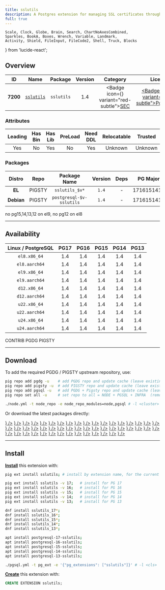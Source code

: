 ```yaml
---
title: sslutils
description: A Postgres extension for managing SSL certificates through SQL
full: true
---
```


    Scale, Clock, Globe, Brain, Search, ChartNoAxesCombined,
    Sparkles, BookA, Boxes, Wrench, Variable, Landmark,
    Activity, Shield, FileInput, FileCode2, Shell, Truck, Blocks
} from 'lucide-react';

## Overview

| <TooltipIconButton tooltip="Extension unique identifier" side="top">ID</TooltipIconButton> | <TooltipIconButton tooltip="Extension name" side="top">Name</TooltipIconButton> | <TooltipIconButton tooltip="Package name for installation" side="top">Package</TooltipIconButton> | <TooltipIconButton tooltip="Latest available extension version" side="top">Version</TooltipIconButton> | <TooltipIconButton tooltip="Extension category" side="top">Category</TooltipIconButton> | <TooltipIconButton tooltip="Open source license" side="top">License</TooltipIconButton> | <TooltipIconButton tooltip="Programming language" side="top">Lang</TooltipIconButton> |
|:--------:|:--------:|:----------:|:--------------:|:---------------------------------------:|:------------------------------------------------------:|:----:|
| **7200** | [`sslutils`](https://github.com/EnterpriseDB/sslutils) | `sslutils` | 1.4 | <Badge icon={<Shield />} variant="red-subtle"><a href="/ext/sec" className="no-underline">SEC</a></Badge> | <a href="/ext/list/license#postgresql" className="no-underline"><Badge icon={<Scale />} variant="blue-subtle">PostgreSQL</Badge></a> | <a href="/ext/list/lang#c"><Badge icon={<FileCode2 />} variant="blue-subtle">C</Badge></a> |

### Attributes

| <TooltipIconButton tooltip="The Primary Leading extension in the Package" side="top">Leading</TooltipIconButton> | <TooltipIconButton tooltip="Contains binary utils" side="top">Has Bin</TooltipIconButton> | <TooltipIconButton tooltip="Contains .so shared library files" side="top">Has Lib</TooltipIconButton> | <TooltipIconButton tooltip="Requires preloading via shared_preload_libraries" side="top">PreLoad</TooltipIconButton> | <TooltipIconButton tooltip="Requires CREATE EXTENSION DDL command" side="top">Need DDL</TooltipIconButton> | <TooltipIconButton tooltip="Can be installed in any schema" side="top">Relocatable</TooltipIconButton> | <TooltipIconButton tooltip="Can be created by non-superuser" side="top">Trusted</TooltipIconButton> | <TooltipIconButton tooltip="Schemas used by this extension" side="top">Schemas</TooltipIconButton> |
|:-------:|:-------:|:-------:|:-------:|:--------:|:-----------:|:-------:|:-------:|
| Yes | No | Yes | No | Yes | Unknown | Unknown | - |

### Packages

| <TooltipIconButton tooltip="Linux distribution family, EL or Debian" side="top">Distro</TooltipIconButton> | <TooltipIconButton tooltip="Package repository" side="top">Repo</TooltipIconButton> | <TooltipIconButton tooltip="The RPM/DEB Package Name Pattern (replace $v with real pg major)" side="top">Package Name</TooltipIconButton> | <TooltipIconButton tooltip="Latest package version" side="top">Version</TooltipIconButton> | <TooltipIconButton tooltip="RPM/DEB Package dependencies" side="top">Deps</TooltipIconButton> | <TooltipIconButton tooltip="Available in these PostgreSQL Major Versions" side="top">PG Major</TooltipIconButton> |
|:----------:|:--------:|:------------------------:|:-----------:|:------------:|:------------------:|
|   **EL**   | <Badge variant="amber-subtle"><span className="font-bold">PIGSTY</span></Badge> | `sslutils_$v*` | `1.4` | - | <Badge variant="green-subtle">17</Badge><Badge variant="green-subtle">16</Badge><Badge variant="green-subtle">15</Badge><Badge variant="green-subtle">14</Badge><Badge variant="green-subtle">13</Badge> |
| **Debian** | <Badge variant="amber-subtle"><span className="font-bold">PIGSTY</span></Badge> | `postgresql-$v-sslutils` | `1.4` | - | <Badge variant="green-subtle">17</Badge><Badge variant="green-subtle">16</Badge><Badge variant="green-subtle">15</Badge><Badge variant="green-subtle">14</Badge><Badge variant="green-subtle">13</Badge> |


<Callout title="Comments" type="info">
    no pg15,14,13,12 on el9, no pg12 on el8
</Callout>


------

## Availability

| <TooltipIconButton tooltip="Linux Distro Arch / PostgreSQL Major Version" side="top">Linux / PostgreSQL </TooltipIconButton> | **PG17** | **PG16** | **PG15** | **PG14** | **PG13** |
|:-----:|:-----:|:-----:|:-----:|:-----:|:-----:|
| `el8.x86_64` | <Badge variant="amber-subtle">1.4</Badge> | <Badge variant="amber-subtle">1.4</Badge> | <Badge variant="amber-subtle">1.4</Badge> | <Badge variant="amber-subtle">1.4</Badge> | <Badge variant="amber-subtle">1.4</Badge> |
| `el8.aarch64` | <Badge variant="amber-subtle">1.4</Badge> | <Badge variant="amber-subtle">1.4</Badge> | <Badge variant="amber-subtle">1.4</Badge> | <Badge variant="amber-subtle">1.4</Badge> | <Badge variant="amber-subtle">1.4</Badge> |
| `el9.x86_64` | <Badge variant="amber-subtle">1.4</Badge> | <Badge variant="amber-subtle">1.4</Badge> | <Badge variant="amber-subtle">1.4</Badge> | <Badge variant="amber-subtle">1.4</Badge> | <Badge variant="amber-subtle">1.4</Badge> |
| `el9.aarch64` | <Badge variant="amber-subtle">1.4</Badge> | <Badge variant="amber-subtle">1.4</Badge> | <Badge variant="amber-subtle">1.4</Badge> | <Badge variant="amber-subtle">1.4</Badge> | <Badge variant="amber-subtle">1.4</Badge> |
| `d12.x86_64` | <Badge variant="amber-subtle">1.4</Badge> | <Badge variant="amber-subtle">1.4</Badge> | <Badge variant="amber-subtle">1.4</Badge> | <Badge variant="amber-subtle">1.4</Badge> | <Badge variant="amber-subtle">1.4</Badge> |
| `d12.aarch64` | <Badge variant="amber-subtle">1.4</Badge> | <Badge variant="amber-subtle">1.4</Badge> | <Badge variant="amber-subtle">1.4</Badge> | <Badge variant="amber-subtle">1.4</Badge> | <Badge variant="amber-subtle">1.4</Badge> |
| `u22.x86_64` | <Badge variant="amber-subtle">1.4</Badge> | <Badge variant="amber-subtle">1.4</Badge> | <Badge variant="amber-subtle">1.4</Badge> | <Badge variant="amber-subtle">1.4</Badge> | <Badge variant="amber-subtle">1.4</Badge> |
| `u22.aarch64` | <Badge variant="amber-subtle">1.4</Badge> | <Badge variant="amber-subtle">1.4</Badge> | <Badge variant="amber-subtle">1.4</Badge> | <Badge variant="amber-subtle">1.4</Badge> | <Badge variant="amber-subtle">1.4</Badge> |
| `u24.x86_64` | <Badge variant="amber-subtle">1.4</Badge> | <Badge variant="amber-subtle">1.4</Badge> | <Badge variant="amber-subtle">1.4</Badge> | <Badge variant="amber-subtle">1.4</Badge> | <Badge variant="amber-subtle">1.4</Badge> |
| `u24.aarch64` | <Badge variant="amber-subtle">1.4</Badge> | <Badge variant="amber-subtle">1.4</Badge> | <Badge variant="amber-subtle">1.4</Badge> | <Badge variant="amber-subtle">1.4</Badge> | <Badge variant="amber-subtle">1.4</Badge> |

<Badge variant="green-subtle"><span className="font-black">CONTRIB</span></Badge> <Badge variant="blue-subtle"><span className="font-black">PGDG</span></Badge> <Badge variant="amber-subtle"><span className="font-black">PIGSTY</span></Badge>

------

## Download

To add the required PGDG / PIGSTY upstream repository, use:

```bash tab="pig"
pig repo add pgdg -u    # add PGDG repo and update cache (leave existing repos)
pig repo add pigsty -u  # add PIGSTY repo and update cache (leave existing repos)
pig repo add pgsql -u   # add PGDG + Pigsty repo and update cache (leave existing repos)
pig repo set all -u     # set repo to all = NODE + PGSQL + INFRA  (remove existing repos)
```
```bash tab="pigsty"
./node.yml -t node_repo -e node_repo_modules=node,pgsql # -l <cluster>
```

Or download the latest packages directly:

<Files>
    <Folder name="el8.x86_64">
        <a href="https://repo.pigsty.io/yum/pgsql/el8.x86_64/sslutils_17-1.4-1PIGSTY.el8.x86_64.rpm"><File name="sslutils_17-1.4-1PIGSTY.el8.x86_64.rpm" icon={<Package className="text-emerald-500" />} /></a>
        <a href="https://repo.pigsty.io/yum/pgsql/el8.x86_64/sslutils_16-1.4-1PIGSTY.el8.x86_64.rpm"><File name="sslutils_16-1.4-1PIGSTY.el8.x86_64.rpm" icon={<Package className="text-emerald-500" />} /></a>
        <a href="https://repo.pigsty.io/yum/pgsql/el8.x86_64/sslutils_15-1.4-1PIGSTY.el8.x86_64.rpm"><File name="sslutils_15-1.4-1PIGSTY.el8.x86_64.rpm" icon={<Package className="text-emerald-500" />} /></a>
        <a href="https://repo.pigsty.io/yum/pgsql/el8.x86_64/sslutils_14-1.4-1PIGSTY.el8.x86_64.rpm"><File name="sslutils_14-1.4-1PIGSTY.el8.x86_64.rpm" icon={<Package className="text-emerald-500" />} /></a>
        <a href="https://repo.pigsty.io/yum/pgsql/el8.x86_64/sslutils_13-1.4-1PIGSTY.el8.x86_64.rpm"><File name="sslutils_13-1.4-1PIGSTY.el8.x86_64.rpm" icon={<Package className="text-emerald-500" />} /></a>
    </Folder>
    <Folder name="el8.aarch64">
        <a href="https://repo.pigsty.io/yum/pgsql/el8.aarch64/sslutils_17-1.4-1PIGSTY.el8.aarch64.rpm"><File name="sslutils_17-1.4-1PIGSTY.el8.aarch64.rpm" icon={<Package className="text-orange-500" />} /></a>
        <a href="https://repo.pigsty.io/yum/pgsql/el8.aarch64/sslutils_16-1.4-1PIGSTY.el8.aarch64.rpm"><File name="sslutils_16-1.4-1PIGSTY.el8.aarch64.rpm" icon={<Package className="text-orange-500" />} /></a>
        <a href="https://repo.pigsty.io/yum/pgsql/el8.aarch64/sslutils_15-1.4-1PIGSTY.el8.aarch64.rpm"><File name="sslutils_15-1.4-1PIGSTY.el8.aarch64.rpm" icon={<Package className="text-orange-500" />} /></a>
        <a href="https://repo.pigsty.io/yum/pgsql/el8.aarch64/sslutils_14-1.4-1PIGSTY.el8.aarch64.rpm"><File name="sslutils_14-1.4-1PIGSTY.el8.aarch64.rpm" icon={<Package className="text-orange-500" />} /></a>
        <a href="https://repo.pigsty.io/yum/pgsql/el8.aarch64/sslutils_13-1.4-1PIGSTY.el8.aarch64.rpm"><File name="sslutils_13-1.4-1PIGSTY.el8.aarch64.rpm" icon={<Package className="text-orange-500" />} /></a>
    </Folder>
    <Folder name="el9.x86_64">
        <a href="https://repo.pigsty.io/yum/pgsql/el9.x86_64/sslutils_17-1.4-1PIGSTY.el9.x86_64.rpm"><File name="sslutils_17-1.4-1PIGSTY.el9.x86_64.rpm" icon={<Package className="text-emerald-500" />} /></a>
        <a href="https://repo.pigsty.io/yum/pgsql/el9.x86_64/sslutils_16-1.4-1PIGSTY.el9.x86_64.rpm"><File name="sslutils_16-1.4-1PIGSTY.el9.x86_64.rpm" icon={<Package className="text-emerald-500" />} /></a>
        <a href="https://repo.pigsty.io/yum/pgsql/el9.x86_64/sslutils_15-1.4-1PIGSTY.el9.x86_64.rpm"><File name="sslutils_15-1.4-1PIGSTY.el9.x86_64.rpm" icon={<Package className="text-emerald-500" />} /></a>
        <a href="https://repo.pigsty.io/yum/pgsql/el9.x86_64/sslutils_14-1.4-1PIGSTY.el9.x86_64.rpm"><File name="sslutils_14-1.4-1PIGSTY.el9.x86_64.rpm" icon={<Package className="text-emerald-500" />} /></a>
        <a href="https://repo.pigsty.io/yum/pgsql/el9.x86_64/sslutils_13-1.4-1PIGSTY.el9.x86_64.rpm"><File name="sslutils_13-1.4-1PIGSTY.el9.x86_64.rpm" icon={<Package className="text-emerald-500" />} /></a>
    </Folder>
    <Folder name="el9.aarch64">
        <a href="https://repo.pigsty.io/yum/pgsql/el9.aarch64/sslutils_17-1.4-1PIGSTY.el9.aarch64.rpm"><File name="sslutils_17-1.4-1PIGSTY.el9.aarch64.rpm" icon={<Package className="text-orange-500" />} /></a>
        <a href="https://repo.pigsty.io/yum/pgsql/el9.aarch64/sslutils_16-1.4-1PIGSTY.el9.aarch64.rpm"><File name="sslutils_16-1.4-1PIGSTY.el9.aarch64.rpm" icon={<Package className="text-orange-500" />} /></a>
        <a href="https://repo.pigsty.io/yum/pgsql/el9.aarch64/sslutils_15-1.4-1PIGSTY.el9.aarch64.rpm"><File name="sslutils_15-1.4-1PIGSTY.el9.aarch64.rpm" icon={<Package className="text-orange-500" />} /></a>
        <a href="https://repo.pigsty.io/yum/pgsql/el9.aarch64/sslutils_14-1.4-1PIGSTY.el9.aarch64.rpm"><File name="sslutils_14-1.4-1PIGSTY.el9.aarch64.rpm" icon={<Package className="text-orange-500" />} /></a>
        <a href="https://repo.pigsty.io/yum/pgsql/el9.aarch64/sslutils_13-1.4-1PIGSTY.el9.aarch64.rpm"><File name="sslutils_13-1.4-1PIGSTY.el9.aarch64.rpm" icon={<Package className="text-orange-500" />} /></a>
    </Folder>
    <Folder name="d12.x86_64">
        <a href="https://repo.pigsty.io/apt/pgsql/bookworm/pool/main/s/sslutils/postgresql-17-sslutils_1.4-1PIGSTY~bookworm_amd64.deb"><File name="postgresql-17-sslutils_1.4-1PIGSTY~bookworm_amd64.deb" icon={<Box className="text-emerald-500" />} /></a>
        <a href="https://repo.pigsty.io/apt/pgsql/bookworm/pool/main/s/sslutils/postgresql-16-sslutils_1.4-1PIGSTY~bookworm_amd64.deb"><File name="postgresql-16-sslutils_1.4-1PIGSTY~bookworm_amd64.deb" icon={<Box className="text-emerald-500" />} /></a>
        <a href="https://repo.pigsty.io/apt/pgsql/bookworm/pool/main/s/sslutils/postgresql-15-sslutils_1.4-1PIGSTY~bookworm_amd64.deb"><File name="postgresql-15-sslutils_1.4-1PIGSTY~bookworm_amd64.deb" icon={<Box className="text-emerald-500" />} /></a>
        <a href="https://repo.pigsty.io/apt/pgsql/bookworm/pool/main/s/sslutils/postgresql-14-sslutils_1.4-1PIGSTY~bookworm_amd64.deb"><File name="postgresql-14-sslutils_1.4-1PIGSTY~bookworm_amd64.deb" icon={<Box className="text-emerald-500" />} /></a>
        <a href="https://repo.pigsty.io/apt/pgsql/bookworm/pool/main/s/sslutils/postgresql-13-sslutils_1.4-1PIGSTY~bookworm_amd64.deb"><File name="postgresql-13-sslutils_1.4-1PIGSTY~bookworm_amd64.deb" icon={<Box className="text-emerald-500" />} /></a>
    </Folder>
    <Folder name="d12.aarch64">
        <a href="https://repo.pigsty.io/apt/pgsql/bookworm/pool/main/s/sslutils/postgresql-17-sslutils_1.4-1PIGSTY~bookworm_arm64.deb"><File name="postgresql-17-sslutils_1.4-1PIGSTY~bookworm_arm64.deb" icon={<Box className="text-orange-500" />} /></a>
        <a href="https://repo.pigsty.io/apt/pgsql/bookworm/pool/main/s/sslutils/postgresql-16-sslutils_1.4-1PIGSTY~bookworm_arm64.deb"><File name="postgresql-16-sslutils_1.4-1PIGSTY~bookworm_arm64.deb" icon={<Box className="text-orange-500" />} /></a>
        <a href="https://repo.pigsty.io/apt/pgsql/bookworm/pool/main/s/sslutils/postgresql-15-sslutils_1.4-1PIGSTY~bookworm_arm64.deb"><File name="postgresql-15-sslutils_1.4-1PIGSTY~bookworm_arm64.deb" icon={<Box className="text-orange-500" />} /></a>
        <a href="https://repo.pigsty.io/apt/pgsql/bookworm/pool/main/s/sslutils/postgresql-14-sslutils_1.4-1PIGSTY~bookworm_arm64.deb"><File name="postgresql-14-sslutils_1.4-1PIGSTY~bookworm_arm64.deb" icon={<Box className="text-orange-500" />} /></a>
        <a href="https://repo.pigsty.io/apt/pgsql/bookworm/pool/main/s/sslutils/postgresql-13-sslutils_1.4-1PIGSTY~bookworm_arm64.deb"><File name="postgresql-13-sslutils_1.4-1PIGSTY~bookworm_arm64.deb" icon={<Box className="text-orange-500" />} /></a>
    </Folder>
    <Folder name="u22.x86_64">
        <a href="https://repo.pigsty.io/apt/pgsql/jammy/pool/main/s/sslutils/postgresql-17-sslutils_1.4-1PIGSTY~jammy_amd64.deb"><File name="postgresql-17-sslutils_1.4-1PIGSTY~jammy_amd64.deb" icon={<Box className="text-emerald-500" />} /></a>
        <a href="https://repo.pigsty.io/apt/pgsql/jammy/pool/main/s/sslutils/postgresql-16-sslutils_1.4-1PIGSTY~jammy_amd64.deb"><File name="postgresql-16-sslutils_1.4-1PIGSTY~jammy_amd64.deb" icon={<Box className="text-emerald-500" />} /></a>
        <a href="https://repo.pigsty.io/apt/pgsql/jammy/pool/main/s/sslutils/postgresql-15-sslutils_1.4-1PIGSTY~jammy_amd64.deb"><File name="postgresql-15-sslutils_1.4-1PIGSTY~jammy_amd64.deb" icon={<Box className="text-emerald-500" />} /></a>
        <a href="https://repo.pigsty.io/apt/pgsql/jammy/pool/main/s/sslutils/postgresql-14-sslutils_1.4-1PIGSTY~jammy_amd64.deb"><File name="postgresql-14-sslutils_1.4-1PIGSTY~jammy_amd64.deb" icon={<Box className="text-emerald-500" />} /></a>
        <a href="https://repo.pigsty.io/apt/pgsql/jammy/pool/main/s/sslutils/postgresql-13-sslutils_1.4-1PIGSTY~jammy_amd64.deb"><File name="postgresql-13-sslutils_1.4-1PIGSTY~jammy_amd64.deb" icon={<Box className="text-emerald-500" />} /></a>
    </Folder>
    <Folder name="u22.aarch64">
        <a href="https://repo.pigsty.io/apt/pgsql/jammy/pool/main/s/sslutils/postgresql-17-sslutils_1.4-1PIGSTY~jammy_arm64.deb"><File name="postgresql-17-sslutils_1.4-1PIGSTY~jammy_arm64.deb" icon={<Box className="text-orange-500" />} /></a>
        <a href="https://repo.pigsty.io/apt/pgsql/jammy/pool/main/s/sslutils/postgresql-16-sslutils_1.4-1PIGSTY~jammy_arm64.deb"><File name="postgresql-16-sslutils_1.4-1PIGSTY~jammy_arm64.deb" icon={<Box className="text-orange-500" />} /></a>
        <a href="https://repo.pigsty.io/apt/pgsql/jammy/pool/main/s/sslutils/postgresql-15-sslutils_1.4-1PIGSTY~jammy_arm64.deb"><File name="postgresql-15-sslutils_1.4-1PIGSTY~jammy_arm64.deb" icon={<Box className="text-orange-500" />} /></a>
        <a href="https://repo.pigsty.io/apt/pgsql/jammy/pool/main/s/sslutils/postgresql-14-sslutils_1.4-1PIGSTY~jammy_arm64.deb"><File name="postgresql-14-sslutils_1.4-1PIGSTY~jammy_arm64.deb" icon={<Box className="text-orange-500" />} /></a>
        <a href="https://repo.pigsty.io/apt/pgsql/jammy/pool/main/s/sslutils/postgresql-13-sslutils_1.4-1PIGSTY~jammy_arm64.deb"><File name="postgresql-13-sslutils_1.4-1PIGSTY~jammy_arm64.deb" icon={<Box className="text-orange-500" />} /></a>
    </Folder>
    <Folder name="u24.x86_64">
        <a href="https://repo.pigsty.io/apt/pgsql/noble/pool/main/s/sslutils/postgresql-17-sslutils_1.4-1PIGSTY~noble_amd64.deb"><File name="postgresql-17-sslutils_1.4-1PIGSTY~noble_amd64.deb" icon={<Box className="text-emerald-500" />} /></a>
        <a href="https://repo.pigsty.io/apt/pgsql/noble/pool/main/s/sslutils/postgresql-16-sslutils_1.4-1PIGSTY~noble_amd64.deb"><File name="postgresql-16-sslutils_1.4-1PIGSTY~noble_amd64.deb" icon={<Box className="text-emerald-500" />} /></a>
        <a href="https://repo.pigsty.io/apt/pgsql/noble/pool/main/s/sslutils/postgresql-15-sslutils_1.4-1PIGSTY~noble_amd64.deb"><File name="postgresql-15-sslutils_1.4-1PIGSTY~noble_amd64.deb" icon={<Box className="text-emerald-500" />} /></a>
        <a href="https://repo.pigsty.io/apt/pgsql/noble/pool/main/s/sslutils/postgresql-14-sslutils_1.4-1PIGSTY~noble_amd64.deb"><File name="postgresql-14-sslutils_1.4-1PIGSTY~noble_amd64.deb" icon={<Box className="text-emerald-500" />} /></a>
        <a href="https://repo.pigsty.io/apt/pgsql/noble/pool/main/s/sslutils/postgresql-13-sslutils_1.4-1PIGSTY~noble_amd64.deb"><File name="postgresql-13-sslutils_1.4-1PIGSTY~noble_amd64.deb" icon={<Box className="text-emerald-500" />} /></a>
    </Folder>
    <Folder name="u24.aarch64">
        <a href="https://repo.pigsty.io/apt/pgsql/noble/pool/main/s/sslutils/postgresql-17-sslutils_1.4-1PIGSTY~noble_arm64.deb"><File name="postgresql-17-sslutils_1.4-1PIGSTY~noble_arm64.deb" icon={<Box className="text-orange-500" />} /></a>
        <a href="https://repo.pigsty.io/apt/pgsql/noble/pool/main/s/sslutils/postgresql-16-sslutils_1.4-1PIGSTY~noble_arm64.deb"><File name="postgresql-16-sslutils_1.4-1PIGSTY~noble_arm64.deb" icon={<Box className="text-orange-500" />} /></a>
        <a href="https://repo.pigsty.io/apt/pgsql/noble/pool/main/s/sslutils/postgresql-15-sslutils_1.4-1PIGSTY~noble_arm64.deb"><File name="postgresql-15-sslutils_1.4-1PIGSTY~noble_arm64.deb" icon={<Box className="text-orange-500" />} /></a>
        <a href="https://repo.pigsty.io/apt/pgsql/noble/pool/main/s/sslutils/postgresql-14-sslutils_1.4-1PIGSTY~noble_arm64.deb"><File name="postgresql-14-sslutils_1.4-1PIGSTY~noble_arm64.deb" icon={<Box className="text-orange-500" />} /></a>
        <a href="https://repo.pigsty.io/apt/pgsql/noble/pool/main/s/sslutils/postgresql-13-sslutils_1.4-1PIGSTY~noble_arm64.deb"><File name="postgresql-13-sslutils_1.4-1PIGSTY~noble_arm64.deb" icon={<Box className="text-orange-500" />} /></a>
    </Folder>
</Files>

------

## Install

[**Install**](/docs/pgsql/extension/install) this extension with:

```bash tab="pig"
pig ext install sslutils; # install by extension name, for the current active PG version

pig ext install sslutils -v 17;   # install for PG 17
pig ext install sslutils -v 16;   # install for PG 16
pig ext install sslutils -v 15;   # install for PG 15
pig ext install sslutils -v 14;   # install for PG 14
pig ext install sslutils -v 13;   # install for PG 13
```
```bash tab="yum" 
dnf install sslutils_17*;
dnf install sslutils_16*;
dnf install sslutils_15*;
dnf install sslutils_14*;
dnf install sslutils_13*;
```
```bash tab="apt" 
apt install postgresql-17-sslutils;
apt install postgresql-16-sslutils;
apt install postgresql-15-sslutils;
apt install postgresql-14-sslutils;
apt install postgresql-13-sslutils;
```
```bash tab="ansible"
./pgsql.yml -t pg_ext -e '{"pg_extensions": ["sslutils"]}' # -l <cls>
```

[**Create**](/docs/pgsql/extension/create) this extension with:

```sql
CREATE EXTENSION sslutils;
```


